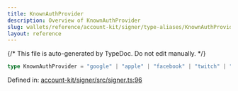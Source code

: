 ```yaml
---
title: KnownAuthProvider
description: Overview of KnownAuthProvider
slug: wallets/reference/account-kit/signer/type-aliases/KnownAuthProvider
layout: reference
---
```


{/* This file is auto-generated by TypeDoc. Do not edit manually. */}

```ts
type KnownAuthProvider = "google" | "apple" | "facebook" | "twitch" | "auth0";
```

Defined in: [account-kit/signer/src/signer.ts:96](https://github.com/alchemyplatform/aa-sdk/blob/0cc60e9f694c242d91befdaa2f26cdec3ee389c5/account-kit/signer/src/signer.ts#L96)

